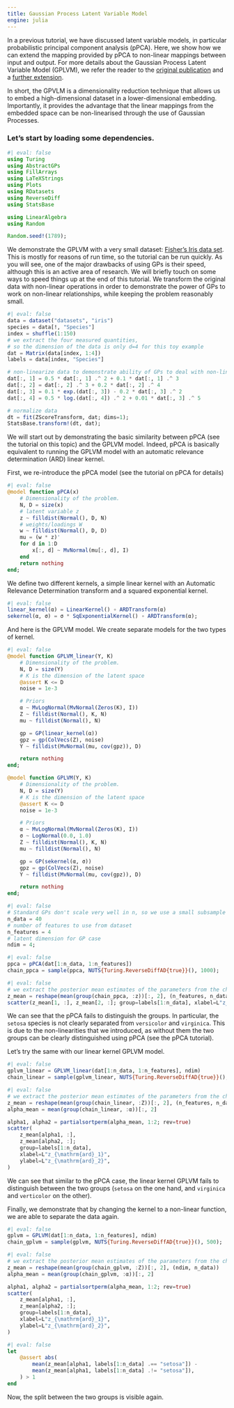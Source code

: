 ---
title: Gaussian Process Latent Variable Model
engine: julia
---

In a previous tutorial, we have discussed latent variable models, in particular probabilistic principal component analysis (pPCA).
Here, we show how we can extend the mapping provided by pPCA to non-linear mappings between input and output.
For more details about the Gaussian Process Latent Variable Model (GPLVM),
we refer the reader to the [original publication](https://jmlr.org/papers/v6/lawrence05a.html) and a [further extension](http://proceedings.mlr.press/v9/titsias10a/titsias10a.pdf).

In short, the GPVLM is a dimensionality reduction technique that allows us to embed a high-dimensional dataset in a lower-dimensional embedding.
Importantly, it provides the advantage that the linear mappings from the embedded space can be non-linearised through the use of Gaussian Processes.

### Let's start by loading some dependencies.

```{julia}
#| eval: false
using Turing
using AbstractGPs
using FillArrays
using LaTeXStrings
using Plots
using RDatasets
using ReverseDiff
using StatsBase

using LinearAlgebra
using Random

Random.seed!(1789);
```

We demonstrate the GPLVM with a very small dataset: [Fisher's Iris data set](https://en.wikipedia.org/wiki/Iris_flower_data_set).
This is mostly for reasons of run time, so the tutorial can be run quickly.
As you will see, one of the major drawbacks of using GPs is their speed,
although this is an active area of research.
We will briefly touch on some ways to speed things up at the end of this tutorial.
We transform the original data with non-linear operations in order to demonstrate the power of GPs to work on non-linear relationships, while keeping the problem reasonably small.

```{julia}
#| eval: false
data = dataset("datasets", "iris")
species = data[!, "Species"]
index = shuffle(1:150)
# we extract the four measured quantities,
# so the dimension of the data is only d=4 for this toy example
dat = Matrix(data[index, 1:4])
labels = data[index, "Species"]

# non-linearize data to demonstrate ability of GPs to deal with non-linearity
dat[:, 1] = 0.5 * dat[:, 1] .^ 2 + 0.1 * dat[:, 1] .^ 3
dat[:, 2] = dat[:, 2] .^ 3 + 0.2 * dat[:, 2] .^ 4
dat[:, 3] = 0.1 * exp.(dat[:, 3]) - 0.2 * dat[:, 3] .^ 2
dat[:, 4] = 0.5 * log.(dat[:, 4]) .^ 2 + 0.01 * dat[:, 3] .^ 5

# normalize data
dt = fit(ZScoreTransform, dat; dims=1);
StatsBase.transform!(dt, dat);
```

We will start out by demonstrating the basic similarity between pPCA (see the tutorial on this topic) and the GPLVM model.
Indeed, pPCA is basically equivalent to running the GPLVM model with an automatic relevance determination (ARD) linear kernel.

First, we re-introduce the pPCA model (see the tutorial on pPCA for details)

```{julia}
#| eval: false
@model function pPCA(x)
    # Dimensionality of the problem.
    N, D = size(x)
    # latent variable z
    z ~ filldist(Normal(), D, N)
    # weights/loadings W
    w ~ filldist(Normal(), D, D)
    mu = (w * z)'
    for d in 1:D
        x[:, d] ~ MvNormal(mu[:, d], I)
    end
    return nothing
end;
```

We define two different kernels, a simple linear kernel with an Automatic Relevance Determination transform and a
squared exponential kernel.

```{julia}
#| eval: false
linear_kernel(α) = LinearKernel() ∘ ARDTransform(α)
sekernel(α, σ) = σ * SqExponentialKernel() ∘ ARDTransform(α);
```

And here is the GPLVM model.
We create separate models for the two types of kernel.

```{julia}
#| eval: false
@model function GPLVM_linear(Y, K)
    # Dimensionality of the problem.
    N, D = size(Y)
    # K is the dimension of the latent space
    @assert K <= D
    noise = 1e-3

    # Priors
    α ~ MvLogNormal(MvNormal(Zeros(K), I))
    Z ~ filldist(Normal(), K, N)
    mu ~ filldist(Normal(), N)

    gp = GP(linear_kernel(α))
    gpz = gp(ColVecs(Z), noise)
    Y ~ filldist(MvNormal(mu, cov(gpz)), D)

    return nothing
end;

@model function GPLVM(Y, K)
    # Dimensionality of the problem.
    N, D = size(Y)
    # K is the dimension of the latent space
    @assert K <= D
    noise = 1e-3

    # Priors
    α ~ MvLogNormal(MvNormal(Zeros(K), I))
    σ ~ LogNormal(0.0, 1.0)
    Z ~ filldist(Normal(), K, N)
    mu ~ filldist(Normal(), N)

    gp = GP(sekernel(α, σ))
    gpz = gp(ColVecs(Z), noise)
    Y ~ filldist(MvNormal(mu, cov(gpz)), D)

    return nothing
end;
```

```{julia}
#| eval: false
# Standard GPs don't scale very well in n, so we use a small subsample for the purpose of this tutorial
n_data = 40
# number of features to use from dataset
n_features = 4
# latent dimension for GP case
ndim = 4;
```

```{julia}
#| eval: false
ppca = pPCA(dat[1:n_data, 1:n_features])
chain_ppca = sample(ppca, NUTS{Turing.ReverseDiffAD{true}}(), 1000);
```

```{julia}
#| eval: false
# we extract the posterior mean estimates of the parameters from the chain
z_mean = reshape(mean(group(chain_ppca, :z))[:, 2], (n_features, n_data))
scatter(z_mean[1, :], z_mean[2, :]; group=labels[1:n_data], xlabel=L"z_1", ylabel=L"z_2")
```

We can see that the pPCA fails to distinguish the groups.
In particular, the `setosa` species is not clearly separated from `versicolor` and `virginica`.
This is due to the non-linearities that we introduced, as without them the two groups can be clearly distinguished
using pPCA (see the pPCA tutorial).

Let's try the same with our linear kernel GPLVM model.

```{julia}
#| eval: false
gplvm_linear = GPLVM_linear(dat[1:n_data, 1:n_features], ndim)
chain_linear = sample(gplvm_linear, NUTS{Turing.ReverseDiffAD{true}}(), 500);
```

```{julia}
#| eval: false
# we extract the posterior mean estimates of the parameters from the chain
z_mean = reshape(mean(group(chain_linear, :Z))[:, 2], (n_features, n_data))
alpha_mean = mean(group(chain_linear, :α))[:, 2]

alpha1, alpha2 = partialsortperm(alpha_mean, 1:2; rev=true)
scatter(
    z_mean[alpha1, :],
    z_mean[alpha2, :];
    group=labels[1:n_data],
    xlabel=L"z_{\mathrm{ard}_1}",
    ylabel=L"z_{\mathrm{ard}_2}",
)
```

We can see that similar to the pPCA case, the linear kernel GPLVM fails to distinguish between the two groups
(`setosa` on the one hand, and `virginica` and `verticolor` on the other).

Finally, we demonstrate that by changing the kernel to a non-linear function, we are able to separate the data again.

```{julia}
#| eval: false
gplvm = GPLVM(dat[1:n_data, 1:n_features], ndim)
chain_gplvm = sample(gplvm, NUTS{Turing.ReverseDiffAD{true}}(), 500);
```

```{julia}
#| eval: false
# we extract the posterior mean estimates of the parameters from the chain
z_mean = reshape(mean(group(chain_gplvm, :Z))[:, 2], (ndim, n_data))
alpha_mean = mean(group(chain_gplvm, :α))[:, 2]

alpha1, alpha2 = partialsortperm(alpha_mean, 1:2; rev=true)
scatter(
    z_mean[alpha1, :],
    z_mean[alpha2, :];
    group=labels[1:n_data],
    xlabel=L"z_{\mathrm{ard}_1}",
    ylabel=L"z_{\mathrm{ard}_2}",
)
```

```{julia}
#| eval: false
let
    @assert abs(
        mean(z_mean[alpha1, labels[1:n_data] .== "setosa"]) -
        mean(z_mean[alpha1, labels[1:n_data] .!= "setosa"]),
    ) > 1
end
```

Now, the split between the two groups is visible again.